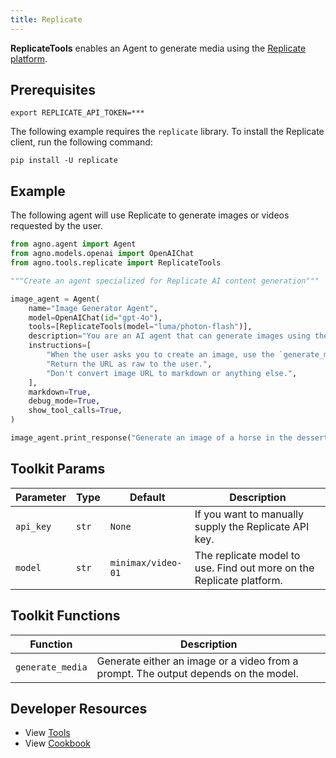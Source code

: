 ```yaml
---
title: Replicate
---
```


**ReplicateTools** enables an Agent to generate media using the [Replicate platform](https://replicate.com/).

## Prerequisites

```shell
export REPLICATE_API_TOKEN=***
```

The following example requires the `replicate` library. To install the Replicate client, run the following command:

```shell
pip install -U replicate
```

## Example

The following agent will use Replicate to generate images or videos requested by the user.

```python cookbook/tools/replicate_tool.py
from agno.agent import Agent
from agno.models.openai import OpenAIChat
from agno.tools.replicate import ReplicateTools

"""Create an agent specialized for Replicate AI content generation"""

image_agent = Agent(
    name="Image Generator Agent",
    model=OpenAIChat(id="gpt-4o"),
    tools=[ReplicateTools(model="luma/photon-flash")],
    description="You are an AI agent that can generate images using the Replicate API.",
    instructions=[
        "When the user asks you to create an image, use the `generate_media` tool to create the image.",
        "Return the URL as raw to the user.",
        "Don't convert image URL to markdown or anything else.",
    ],
    markdown=True,
    debug_mode=True,
    show_tool_calls=True,
)

image_agent.print_response("Generate an image of a horse in the dessert.")
```

## Toolkit Params

| Parameter | Type  | Default            | Description                                                          |
| --------- | ----- | ------------------ | -------------------------------------------------------------------- |
| `api_key` | `str` | `None`             | If you want to manually supply the Replicate API key.                |
| `model`   | `str` | `minimax/video-01` | The replicate model to use. Find out more on the Replicate platform. |

## Toolkit Functions

| Function         | Description                                                                         |
| ---------------- | ----------------------------------------------------------------------------------- |
| `generate_media` | Generate either an image or a video from a prompt. The output depends on the model. |

## Developer Resources

- View [Tools](https://github.com/agno-agi/agno/blob/main/libs/agno/agno/tools/replicate.py)
- View [Cookbook](https://github.com/agno-agi/agno/blob/main/cookbook/tools/replicate_tools.py)
